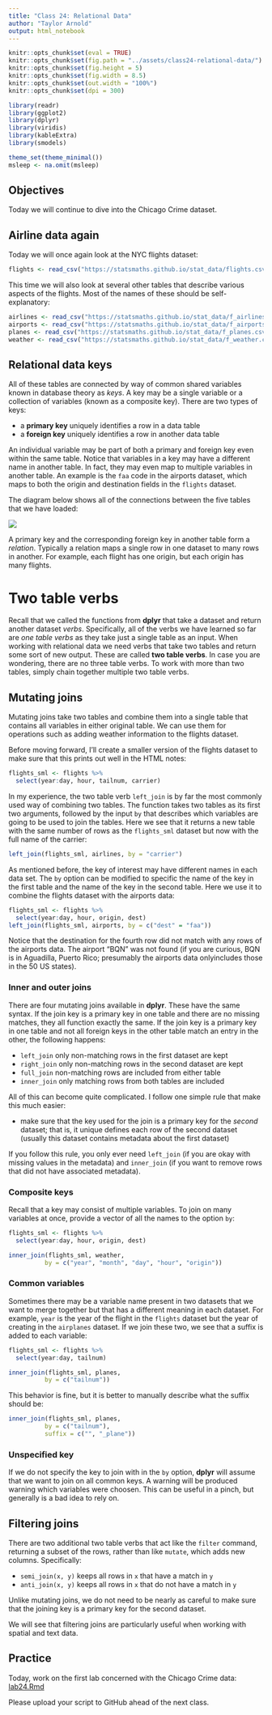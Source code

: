```yaml
---
title: "Class 24: Relational Data"
author: "Taylor Arnold"
output: html_notebook
---
```


```r
knitr::opts_chunk$set(eval = TRUE)
knitr::opts_chunk$set(fig.path = "../assets/class24-relational-data/")
knitr::opts_chunk$set(fig.height = 5)
knitr::opts_chunk$set(fig.width = 8.5)
knitr::opts_chunk$set(out.width = "100%")
knitr::opts_chunk$set(dpi = 300)
```

```r
library(readr)
library(ggplot2)
library(dplyr)
library(viridis)
library(kableExtra)
library(smodels)

theme_set(theme_minimal())
msleep <- na.omit(msleep)
```

## Objectives

Today we will continue to dive into the Chicago Crime dataset.


## Airline data again

Today we will once again look at the NYC flights dataset:

```r
flights <- read_csv("https://statsmaths.github.io/stat_data/flights.csv")
```

This time we will also look at several other tables that describe
various aspects of the flights. Most of the names of these
should be self-explanatory:

```r
airlines <- read_csv("https://statsmaths.github.io/stat_data/f_airlines.csv")
airports <- read_csv("https://statsmaths.github.io/stat_data/f_airports.csv")
planes <- read_csv("https://statsmaths.github.io/stat_data/f_planes.csv")
weather <- read_csv("https://statsmaths.github.io/stat_data/f_weather.csv")
```

## Relational data keys

All of these tables are connected by way of common shared
variables known in database theory as *keys*. A key may be
a single variable or a collection of variables (known as
a composite key). There are two types of keys:

- a **primary key** uniquely identifies a row in a data table
- a **foreign key** uniquely identifies a row in another data table

An individual variable may be part of both a primary and foreign
key even within the same table. Notice that variables in a key
may have a different name in another table. In fact, they may
even map to multiple variables in another table. An example is the
`faa` code in the airports dataset, which maps to both the
origin and destination fields in the `flights` dataset.

The diagram below shows all of the connections between the five
tables that we have loaded:

![](../assets/img/relational-nycflights.png)

A primary key and the corresponding foreign key in another table form a *relation*.
Typically a relation maps a single row in one dataset to many rows in another.
For example, each flight has one origin, but each origin has many flights.

# Two table verbs

Recall that we called the functions from **dplyr** that take a dataset and
return another dataset *verbs*. Specifically, all of the verbs we have learned
so far are *one table verbs* as they take just a single table as an input.
When working with relational data we need verbs that take two tables and
return some sort of new output. These are called **two table verbs**. In
case you are wondering, there are no three table verbs. To work with more
than two tables, simply chain together multiple two table verbs.

## Mutating joins

Mutating joins take two tables and combine them into a single table
that contains all variables in either original table. We can use them
for operations such as adding weather information to the flights dataset.

Before moving forward, I'll create a smaller version of the flights
dataset to make sure that this prints out well in the HTML notes:

```r
flights_sml <- flights %>%
  select(year:day, hour, tailnum, carrier)
```

In my experience, the two table verb `left_join` is by far the most
commonly used way of combining two tables. The function takes two
tables as its first two arguments, followed by the input `by` that
describes which variables are going to be used to join the tables.
Here we see that it returns a new table with the same number of rows
as the `flights_sml` dataset but now with the full name of the carrier:

```r
left_join(flights_sml, airlines, by = "carrier")
```

As mentioned before, the key of interest may have different names in each
data set. The `by` option can be modified to specific the name of the key
in the first table and the name of the key in the second table. Here we
use it to combine the flights dataset with the airports data:

```r
flights_sml <- flights %>%
  select(year:day, hour, origin, dest)
left_join(flights_sml, airports, by = c("dest" = "faa"))
```

Notice that the destination for the fourth row did not match
with any rows of the airports data. The airport "BQN" was not found
(if you are curious, BQN is in Aguadilla, Puerto Rico; presumably
the airports data onlyincludes those in the 50 US states).

### Inner and outer joins

There are four mutating joins available in **dplyr**. These have the
same syntax. If the join key is a primary key in one table and there
are no missing matches, they all function exactly the same. If the
join key is a primary key in one table and not all foreign keys in
the other table match an entry in the other, the following happens:

- `left_join` only non-matching rows in the first dataset are kept
- `right_join` only non-matching rows in the second dataset are kept
- `full_join` non-matching rows are included from either table
- `inner_join` only matching rows from both tables are included

All of this can become quite complicated. I follow one simple rule
that make this much easier:

- make sure that the key used for the join is a primary key for
the *second* dataset; that is, it unique defines each row of the
second dataset (usually this dataset contains metadata about the
first dataset)

If you follow this rule, you only ever need `left_join` (if you are
okay with missing values in the metadata) and `inner_join`
(if you want to remove rows that did not have associated metadata).

### Composite keys

Recall that a key may consist of multiple variables. To
join on many variables at once, provide a vector of all the names
to the option `by`:

```r
flights_sml <- flights %>%
  select(year:day, hour, origin, dest)

inner_join(flights_sml, weather,
          by = c("year", "month", "day", "hour", "origin"))
```

### Common variables

Sometimes there may be a variable name present in two datasets that
we want to merge together but that has a different meaning in each
dataset. For example, `year` is the year of the flight in the `flights`
dataset but the year of creating in the `airplanes` dataset. If
we join these two, we see that a suffix is added to each variable:

```r
flights_sml <- flights %>%
  select(year:day, tailnum)

inner_join(flights_sml, planes,
          by = c("tailnum"))
```

This behavior is fine, but it is better to manually describe
what the suffix should be:

```r
inner_join(flights_sml, planes,
          by = c("tailnum"),
          suffix = c("", "_plane"))
```

### Unspecified key

If we do not specify the key to join with in the `by` option, **dplyr**
will assume that we want to join on all common keys. A warning will be
produced warning which variables were choosen. This can be useful in a
pinch, but generally is a bad idea to rely on.

## Filtering joins

There are two additional two table verbs that act like the `filter`
command, returning a subset of the rows, rather than like `mutate`,
which adds new columns. Specifically:

- `semi_join(x, y)` keeps all rows in `x` that have a match in `y`
- `anti_join(x, y)` keeps all rows in `x` that do not have a match in `y`

Unlike mutating joins, we do not need to be nearly as careful to make
sure that the joining key is a primary key for the second dataset.

We will see that filtering joins are particularly useful when working
with spatial and text data.

## Practice

Today, work on the first lab concerned with the Chicago Crime data:
<a href="https://raw.githubusercontent.com/statsmaths/stat209/master/labs/lab24.Rmd" download="lab24.Rmd" target="_blank">lab24.Rmd</a>

Please upload your script to GitHub ahead of the next class.







